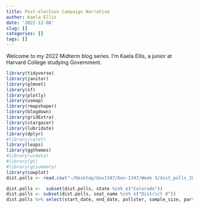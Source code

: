 ```yaml
---
title: Post-election Campaign Narrative
author: Kaela Ellis
date: '2022-12-06'
slug: []
categories: []
tags: []
---
```

Welcome to my 2022 Midterm blog series. I’m Kaela Ellis, a junior at Harvard College studying Government.

```r
library(tidyverse)
library(janitor)
library(glmnet)
library(sf)
library(plotly)
library(usmap)
library(rmapshaper)
library(blogdown)
library(gridExtra)
library(stargazer)
library(lubridate)
library(dplyr)
#library(caret)
library(leaps)
library(ggthemes)
#library(usdata)
#library(gt)
#library(gtsummary)
library(cowplot)
dist.polls <- read.csv("~/Desktop/Gov1347/Gov-1347/Week 3/dist_polls_2018-2022.csv")
```

```r
dist.polls <-  subset(dist.polls, state %in% c("Colorado"))
dist.polls <- subset(dist.polls, seat_name %in% c("District 8"))
dist.polls %>% select(start_date, end_date, pollster, sample_size, partisan, candidate_name, answer, pct)
```

